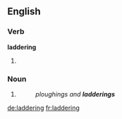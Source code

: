 ==English==

===Verb===
'''laddering'''

# {{present participle of|ladder}}

===Noun===
{{en-noun}}

# {{context|agriculture}} {{rfdef|lang=en}}
#: ''ploughings and '''ladderings'''''

[[de:laddering]]
[[fr:laddering]]